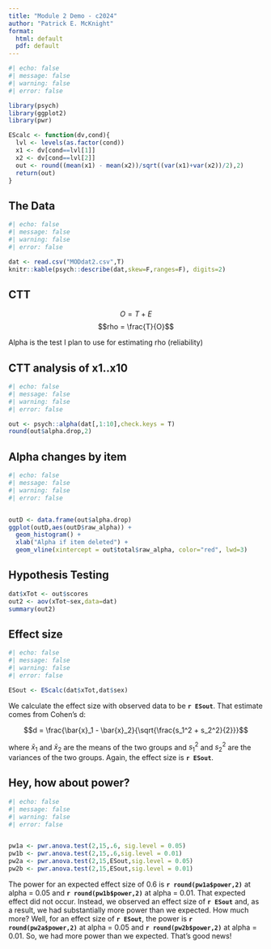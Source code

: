 ```yaml
---
title: "Module 2 Demo - c2024"
author: "Patrick E. McKnight"
format: 
  html: default
  pdf: default
---
```



```r
#| echo: false
#| message: false
#| warning: false
#| error: false

library(psych)
library(ggplot2)
library(pwr)

EScalc <- function(dv,cond){
  lvl <- levels(as.factor(cond))
  x1 <- dv[cond==lvl[1]]
  x2 <- dv[cond==lvl[2]]
  out <- round((mean(x1) - mean(x2))/sqrt((var(x1)+var(x2))/2),2)
  return(out)
}

```

## The Data

```r
#| echo: false
#| message: false
#| warning: false
#| error: false

dat <- read.csv("MODdat2.csv",T)
knitr::kable(psych::describe(dat,skew=F,ranges=F), digits=2)
```


## CTT

$$O = T + E$$
$$rho = \frac{T}{O}$$

Alpha is the test I plan to use for estimating rho (reliability)

## CTT analysis of x1..x10

```r
#| echo: false
#| message: false
#| warning: false
#| error: false

out <- psych::alpha(dat[,1:10],check.keys = T)
round(out$alpha.drop,2)
```

## Alpha changes by item

```r
#| echo: false
#| message: false
#| warning: false
#| error: false


outD <- data.frame(out$alpha.drop)
ggplot(outD,aes(outD$raw_alpha)) + 
  geom_histogram() + 
  xlab("Alpha if item deleted") + 
  geom_vline(xintercept = out$total$raw_alpha, color="red", lwd=3)
```

## Hypothesis Testing

```r
dat$xTot <- out$scores
out2 <- aov(xTot~sex,data=dat)
summary(out2)
```

## Effect size

```r
#| echo: false
#| message: false
#| warning: false
#| error: false

ESout <- EScalc(dat$xTot,dat$sex)
```
We calculate the effect size with observed data to be **`r ESout`**.  That estimate comes from Cohen's d:

$$d = \frac{\bar{x}_1 - \bar{x}_2}{\sqrt{\frac{s_1^2 + s_2^2}{2}}}$$

where $\bar{x}_1$ and $\bar{x}_2$ are the means of the two groups and $s_1^2$ and $s_2^2$ are the variances of the two groups.  Again, the effect size is **`r ESout`**.


## Hey, how about power?


```r
#| echo: false
#| message: false
#| warning: false
#| error: false


pw1a <- pwr.anova.test(2,15,.6, sig.level = 0.05)
pw1b <- pwr.anova.test(2,15,.6,sig.level = 0.01)
pw2a <- pwr.anova.test(2,15,ESout,sig.level = 0.05)
pw2b <- pwr.anova.test(2,15,ESout,sig.level = 0.01)
```

The power for an expected effect size of 0.6 is **`r round(pw1a$power,2)`** at alpha = 0.05 and **`r round(pw1b$power,2)`** at alpha = 0.01.  That expected effect did not occur.  Instead, we observed an effect size of **`r ESout`** and, as a result, we had substantially more power than we expected.  How much more?  Well, for an effect size of **`r ESout`**, the power is **`r round(pw2a$power,2)`** at alpha = 0.05 and **`r round(pw2b$power,2)`** at alpha = 0.01.  So, we had more power than we expected.  That's good news!

